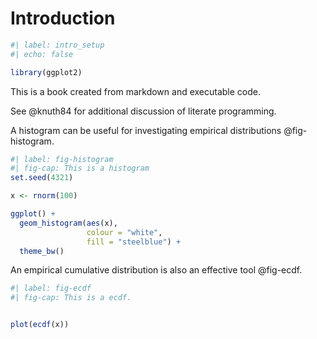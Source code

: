 # Introduction

```r
#| label: intro_setup
#| echo: false

library(ggplot2)

```

This is a book created from markdown and executable code.

See @knuth84 for additional discussion of literate programming.

A histogram can be useful for investigating empirical distributions @fig-histogram.

```r
#| label: fig-histogram
#| fig-cap: This is a histogram
set.seed(4321)

x <- rnorm(100)

ggplot() +
  geom_histogram(aes(x), 
                 colour = "white",
                 fill = "steelblue") +
  theme_bw()
```

An empirical cumulative distribution is also an effective tool @fig-ecdf.

```r
#| label: fig-ecdf
#| fig-cap: This is a ecdf.


plot(ecdf(x))

```